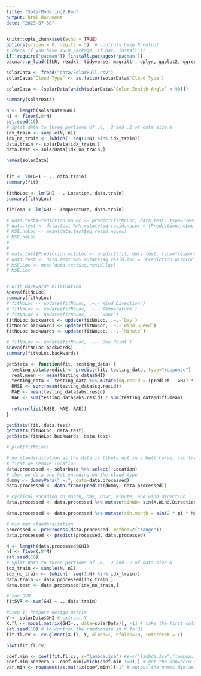 ```yaml
---
title: "SolarModeling2.Rmd"
output: html_document
date: "2023-07-30"
---
```


```r
knitr::opts_chunk$set(echo = TRUE)
options(scipen = 0, digits = 3)  # controls base R output
# check if you have ISLR package, if not, install it
if(!require('pacman')) {install.packages('pacman')}
pacman::p_load(ISLR, readxl, tidyverse, magrittr, dplyr, ggplot2, ggrepel, data.table, lubridate, ggpubr, patchwork, car, glmnet, e1071, caret)
```

```r
solarData <- fread("data/SolarFull.csv")
solarData$`Cloud Type` <- as.factor(solarData$`Cloud Type`)
```

```r

solarData <- (solarData[which(solarData$`Solar Zenith Angle` < 90)])

summary(solarData)

N <- length(solarData$GHI) 
n1 <- floor(.8*N)
set.seed(10)
# Split data to three portions of .6, .2 and .2 of data size N
idx_train <- sample(N, n1)
idx_no_train <- (which(! seq(1:N) %in% idx_train))
data.train <- solarData[idx_train,]
data.test <- solarData[idx_no_train,]

names(solarData)


fit <- lm(GHI ~ ., data.train)
summary(fit)

fitNoLoc <- lm(GHI ~ .-Location, data.train)
summary(fitNoLoc)

fitTemp <- lm(GHI ~ Temperature, data.train)

# data.test$Prediction.noLoc <- predict(fitNoLoc, data.test, type="response")
# data.test <- data.test %>% mutate(sq.resid.noLoc = (Prediction.noLoc - GHI) * (Prediction.noLoc - GHI))
# MSE.noLoc <- mean(data.test$sq.resid.noLoc)
# MSE.noLoc
# 
# 
# data.test$Prediction.withLoc <- predict(fit, data.test, type="response")
# data.test <- data.test %>% mutate(sq.resid.loc = (Prediction.withLoc - GHI) * (Prediction.withLoc - GHI))
# MSE.Loc <- mean(data.test$sq.resid.loc)
# MSE.Loc


# with backwards elimination
Anova(fitNoLoc)
summary(fitNoLoc)
# fitNoLoc <- update(fitNoLoc, .~.-`Wind Direction`)
# fitNoLoc <- update(fitNoLoc, .~.-`Temperature`)
# fitNoLoc <- update(fitNoLoc, .~.-`Hour`)
fitNoLoc.backwards <- update(fitNoLoc, .~.-`Day`)
fitNoLoc.backwards <- update(fitNoLoc, .~.-`Wind Speed`)
fitNoLoc.backwards <- update(fitNoLoc, .~.-`Minute`)

# fitNoLoc <- update(fitNoLoc, .~.-`Dew Point`)
Anova(fitNoLoc.backwards)
summary(fitNoLoc.backwards)

getStats <- function(fit, testing_data) {
  testing_data$predict <- predict(fit, testing_data, type="response")
  real.mean <- mean(testing_data$GHI)
  testing_data <- testing_data %>% mutate(sq.resid = (predict - GHI) * (predict - GHI), abs.resid <- abs(predict - GHI), diff.mean <- abs(GHI - real.mean))
  RMSE <- sqrt(mean(testing_data$sq.resid))
  MAE <- mean(testing_data$abs.resid)
  RAE <- sum(testing_data$abs.resid) / sum(testing_data$diff.mean)
  
  return(list(RMSE, MAE, RAE))
}

getStats(fit, data.test)
getStats(fitNoLoc, data.test)
getStats(fitNoLoc.backwards, data.test)

# plot(fitNoLoc)

```

```r
# no standardization as the data is likely not in a bell curve, can try to do a gaussian standardization later
# first we remove location
data.processed <- solarData %>% select(-Location)
# then we do a one hot encoding on the cloud type
dummy <- dummyVars(" ~.", data=data.processed)
data.processed <- data.frame(predict(dummy, data.processed))

# cyclical encoding on month, day, hour, minute, and wind direction
data.processed <- data.processed %>% mutate(sinWD= sin(X.Wind.Direction. * pi / 180), cosWD = cos(X.Wind.Direction. * pi / 180)) %>% select(-X.Wind.Direction.)

data.processed <- data.processed %>% mutate(sin.month = sin(2 * pi * Month / 12), cos.month = cos(2 * pi * Month / 12), sin.day = sin(2 * pi * Day / 31), cos.day = cos(2 * pi * Day / 31), sin.hour = sin(2 * pi * Hour / 24), cos.hour = cos(2 * pi * Hour / 24), sin.minute = sin(2 * pi * Minute / 60), cos.minute = cos(2 * pi * Minute / 60)) %>% select(-c(Month, Day, Hour, Minute))

# min max standardization
processed <- preProcess(data.processed, method=c("range"))
data.processed <- predict(processed, data.processed)
```

```r

N <- length(data.processed$GHI) 
n1 <- floor(.8*N)
set.seed(10)
# Split data to three portions of .6, .2 and .2 of data size N
idx_train <- sample(N, n1)
idx_no_train <- (which(! seq(1:N) %in% idx_train))
data.train <- data.processed[idx_train,]
data.test <- data.processed[idx_no_train,]

# run SVR
fitSVR <- svm(GHI ~ ., data.train)
```

```r
#Step 1: Prepare design matrix
Y <- solarData$GHI # extract Y
X.fl <- model.matrix(GHI~., data=solarData)[, -1] # take the first column's of 1 out #Step 2: Find x's output from LASSO with min cross-validation error
set.seed(10) # to control the ramdomness in K folds
fit.fl.cv <- cv.glmnet(X.fl, Y, alpha=1, nfolds=10, intercept = T)

plot(fit.fl.cv)

coef.min <- coef(fit.fl.cv, s="lambda.1se") #s=c("lambda.1se","lambda.min") or lambda value
coef.min.nonzero <- coef.min[which(coef.min !=0),] # get the non=zero coefficients
var.min <- rownames(as.matrix(coef.min))[-1] # output the names dim(as.matrix(coef.min))
```
